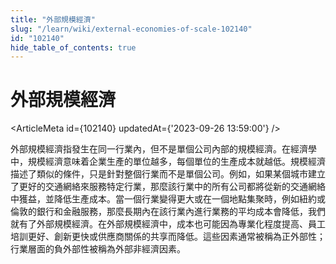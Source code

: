 ```yaml
---
title: "外部規模經濟"
slug: "/learn/wiki/external-economies-of-scale-102140"
id: "102140"
hide_table_of_contents: true
---
```



# 外部規模經濟

<ArticleMeta id={102140} updatedAt={'2023-09-26 13:59:00'} />
<div className='border-solid border-b border-t-0 my-4 border-[var(--ifm-color-gray-300)]' />

外部規模經濟指發生在同一行業內，但不是單個公司內部的規模經濟。在經濟學中，規模經濟意味着企業生產的單位越多，每個單位的生產成本就越低。規模經濟描述了類似的條件，只是針對整個行業而不是單個公司。例如，如果某個城市建立了更好的交通網絡來服務特定行業，那麼該行業中的所有公司都將從新的交通網絡中獲益，並降低生產成本。當一個行業變得更大或在一個地點集聚時，例如紐約或倫敦的銀行和金融服務，那麼長期內在該行業內進行業務的平均成本會降低，我們就有了外部規模經濟。在外部規模經濟中，成本也可能因為專業化程度提高、員工培訓更好、創新更快或供應商關係的共享而降低。這些因素通常被稱為正外部性；行業層面的負外部性被稱為外部非經濟因素。
